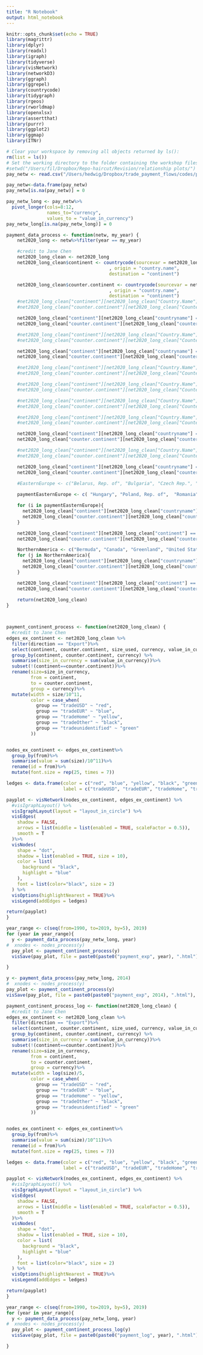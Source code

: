 ```yaml
---
title: "R Notebook"
output: html_notebook
---
```


```r
knitr::opts_chunk$set(echo = TRUE)
library(magrittr)
library(dplyr)
library(readxl)
library(igraph)
library(tidyverse)
library(visNetwork)
library(networkD3)
library(ggraph)
library(ggrepel)
library(countrycode)
library(tidygraph)
library(rgeos)
library(rworldmap)
library(openxlsx)
library(assertthat)
library(purrr)
library(ggplot2)
library(ggmap)
library(ITNr)
```

```r
# Clear your workspace by removing all objects returned by ls():
rm(list = ls()) 
# Set the working directory to the folder containing the workshop files:
#setwd("/Users/fil/Dropbox/Repo-haircut/Revision/relationship plots/") 
pay_netw <- read.csv("/Users/hedwig/Dropbox/trade_payment_flows/codes/payment_codes/all_payment_link.csv", header=T,stringsAsFactors = F, na.strings = c("", "NA", "e"))#due to change in path

pay_netw<-data.frame(pay_netw)
pay_netw[is.na(pay_netw)] = 0

pay_netw_long <- pay_netw%>%
  pivot_longer(cols=8:12, 
               names_to="currency", 
               values_to = "value_in_currency")
pay_netw_long[is.na(pay_netw_long)] = 0
```

```r
payment_data_process <- function(netw, my_year) {
    net2020_long <- netw%>%filter(year == my_year)

    #credit to Jane Chen
    net2020_long_clean <- net2020_long
    net2020_long_clean$continent <- countrycode(sourcevar = net2020_long_clean[["countryname"]]
                                      , origin = "country.name",
                                      destination = "continent")

    net2020_long_clean$counter.continent <- countrycode(sourcevar = net2020_long_clean[["counterpartcountryname"]]
                                      , origin = "country.name",
                                      destination = "continent")
    #net2020_long_clean["continent"][net2020_long_clean["Country.Name"] == "Aruba, Kingdom of the Netherlands"] <- "Americas"
    #net2020_long_clean["counter.continent"][net2020_long_clean["Counterpart.Country.Name"] == "Aruba, Kingdom of the Netherlands"] <- "Americas"

    net2020_long_clean["continent"][net2020_long_clean["countryname"] == "Belgium-Luxembourg"] <- "Europe"
    net2020_long_clean["counter.continent"][net2020_long_clean["counterpartcountryname"] == "Belgium-Luxembourg"] <- "Europe"

    #net2020_long_clean["continent"][net2020_long_clean["Country.Name"] == "Curaçao, Kingdom of the Netherlands"] <- "Europe"
    #net2020_long_clean["counter.continent"][net2020_long_clean["Counterpart.Country.Name"] == "Curaçao, Kingdom of the Netherlands"] <- "Europe"

    net2020_long_clean["continent"][net2020_long_clean["countryname"] == "Czechoslovakia"] <- "Europe"
    net2020_long_clean["counter.continent"][net2020_long_clean["counterpartcountryname"] == "Czechoslovakia"] <- "Europe"

    #net2020_long_clean["continent"][net2020_long_clean["Country.Name"] == "Eastern Germany"] <- "Europe"
    #net2020_long_clean["counter.continent"][net2020_long_clean["Counterpart.Country.Name"] == "Eastern Germany"] <- "Europe"

    #net2020_long_clean["continent"][net2020_long_clean["Country.Name"] == "Kosovo, Rep. of"] <- "Europe"
    #net2020_long_clean["counter.continent"][net2020_long_clean["Counterpart.Country.Name"] == "Kosovo, Rep. of"] <- "Europe"

    #net2020_long_clean["continent"][net2020_long_clean["Country.Name"] == "Sint Maarten, Kingdom of the Netherlands"] <- "Europe"
    #net2020_long_clean["counter.continent"][net2020_long_clean["Counterpart.Country.Name"] == "Sint Maarten, Kingdom of the Netherlands"] <- "Europe"

    #net2020_long_clean["continent"][net2020_long_clean["Country.Name"] == "Serbia and Montenegro"] <- "Europe"
    #net2020_long_clean["counter.continent"][net2020_long_clean["Counterpart.Country.Name"] == "Serbia and Montenegro"] <- "Europe"

    net2020_long_clean["continent"][net2020_long_clean["countryname"] == "Yugoslavia"] <- "Europe"
    net2020_long_clean["counter.continent"][net2020_long_clean["counterpartcountryname"] == "Yugoslavia"] <- "Europe"

    #net2020_long_clean["continent"][net2020_long_clean["Country.Name"] == "Yemen, People's Dem. Rep. of"] <- "Asia"
    #net2020_long_clean["counter.continent"][net2020_long_clean["Counterpart.Country.Name"] == "Yemen, People's Dem. Rep. of"] <- "Asia"

    net2020_long_clean["continent"][net2020_long_clean["countryname"] == "Yemen Arab Rep."] <- "Asia"
    net2020_long_clean["counter.continent"][net2020_long_clean["counterpartcountryname"] == "Yemen Arab Rep."] <- "Asia"

    #EasternEurope <- c("Belarus, Rep. of", "Bulgaria", "Czech Rep.", "Hungary", "Poland, Rep. of", "Moldova, Rep. of", "Romania", "Russian Federation", "Czechoslovakia", "Ukraine")
    
    paymentEasternEurope <- c( "Hungary", "Poland, Rep. of",  "Romania",  "Czechoslovakia")

    for (i in paymentEasternEurope){
      net2020_long_clean["continent"][net2020_long_clean["countryname"] == i] <- "Eastern Europe"
      net2020_long_clean["counter.continent"][net2020_long_clean["counterpartcountryname"] == i] <- "Eastern Europe"
    }

    net2020_long_clean["continent"][net2020_long_clean["continent"] == "Europe"] <- "Europe(excluding Eastern Europe)"
    net2020_long_clean["counter.continent"][net2020_long_clean["counter.continent"] == "Europe"] <- "Europe(excluding Eastern Europe)"

    NorthernAmerica <- c("Bermuda", "Canada", "Greenland", "United States")
    for (j in NorthernAmerica){
      net2020_long_clean["continent"][net2020_long_clean["countryname"] == j] <- "North America"
      net2020_long_clean["counter.continent"][net2020_long_clean["counterpartcountryname"] == j] <- "North America"
    }

    net2020_long_clean["continent"][net2020_long_clean["continent"] == "Americas"] <- "Americas(excluding North America)"
    net2020_long_clean["counter.continent"][net2020_long_clean["counter.continent"] == "Americas"] <- "Americas(excluding North America)"
      
    return(net2020_long_clean)
}



payment_continent_process <- function(net2020_long_clean) {
  #credit to Jane Chen
edges_ex_continent <- net2020_long_clean %>%
  filter(direction == "Export")%>%
  select(continent, counter.continent, size_used, currency, value_in_currency)%>%
  group_by(continent, counter.continent, currency) %>% 
  summarise(size_in_currency = sum(value_in_currency))%>%
  subset(!(continent==counter.continent))%>%
  rename(size=size_in_currency,
         from = continent,
         to = counter.continent,
         group = currency)%>%
  mutate(width = size/10^11,
         color = case_when(
           group == "tradeUSD" ~ "red",
           group == "tradeEUR" ~ "blue",
           group == "tradeHome" ~ "yellow",
           group == "tradeOther" ~ "black",
           group == "tradeunidentified" ~ "green"
         ))


nodes_ex_continent <- edges_ex_continent%>%
  group_by(from)%>%
  summarise(value = sum(size)/10^11)%>%
  rename(id = from)%>%
  mutate(font.size = rep(25, times = 7))

ledges <- data.frame(color = c("red", "blue", "yellow", "black", "green"),
                     label = c("tradeUSD", "tradeEUR", "tradeHome", "tradeOther", "tradeunidentified"))

payplot <- visNetwork(nodes_ex_continent, edges_ex_continent) %>% 
  #visIgraphLayout() %>%
  visIgraphLayout(layout = "layout_in_circle") %>%
  visEdges(
    shadow = FALSE,
    arrows = list(middle = list(enabled = TRUE, scaleFactor = 0.5)),
    smooth = T
  )%>%
  visNodes(
    shape = "dot",
    shadow = list(enabled = TRUE, size = 10),
    color = list(
      background = "black",
      highlight = "blue"
    ),
    font = list(color="black", size = 2)
  ) %>%
  visOptions(highlightNearest = TRUE)%>%
  visLegend(addEdges = ledges)

return(payplot)
}
```

```r
year_range <- c(seq(from=1990, to=2019, by=5), 2019)
for (year in year_range){
  y <- payment_data_process(pay_netw_long, year)
#  xnodes <- nodes_process(y)
  pay_plot <- payment_continent_process(y)
  visSave(pay_plot, file = paste0(paste0("payment_exp", year), ".html"), selfcontained = TRUE, background = "white")

}

```

```r
y <- payment_data_process(pay_netw_long, 2014)
#  xnodes <- nodes_process(y)
pay_plot <- payment_continent_process(y)
visSave(pay_plot, file = paste0(paste0("payment_exp", 2014), ".html"), selfcontained = TRUE, background = "white")

```

```r
payment_continent_process_log <- function(net2020_long_clean) {
  #credit to Jane Chen
edges_ex_continent <- net2020_long_clean %>%
  filter(direction == "Export")%>%
  select(continent, counter.continent, size_used, currency, value_in_currency)%>%
  group_by(continent, counter.continent, currency) %>% 
  summarise(size_in_currency = sum(value_in_currency))%>%
  subset(!(continent==counter.continent))%>%
  rename(size=size_in_currency,
         from = continent,
         to = counter.continent,
         group = currency)%>%
  mutate(width = log(size)/5,
         color = case_when(
           group == "tradeUSD" ~ "red",
           group == "tradeEUR" ~ "blue",
           group == "tradeHome" ~ "yellow",
           group == "tradeOther" ~ "black",
           group == "tradeunidentified" ~ "green"
         ))


nodes_ex_continent <- edges_ex_continent%>%
  group_by(from)%>%
  summarise(value = sum(size)/10^11)%>%
  rename(id = from)%>%
  mutate(font.size = rep(25, times = 7))

ledges <- data.frame(color = c("red", "blue", "yellow", "black", "green"),
                     label = c("tradeUSD", "tradeEUR", "tradeHome", "tradeOther", "tradeunidentified"))

payplot <- visNetwork(nodes_ex_continent, edges_ex_continent) %>% 
  #visIgraphLayout() %>%
  visIgraphLayout(layout = "layout_in_circle") %>%
  visEdges(
    shadow = FALSE,
    arrows = list(middle = list(enabled = TRUE, scaleFactor = 0.5)),
    smooth = T
  )%>%
  visNodes(
    shape = "dot",
    shadow = list(enabled = TRUE, size = 10),
    color = list(
      background = "black",
      highlight = "blue"
    ),
    font = list(color="black", size = 2)
  ) %>%
  visOptions(highlightNearest = TRUE)%>%
  visLegend(addEdges = ledges)

return(payplot)
}
```

```r
year_range <- c(seq(from=1990, to=2019, by=5), 2019)
for (year in year_range){
  y <- payment_data_process(pay_netw_long, year)
#  xnodes <- nodes_process(y)
  pay_plot <- payment_continent_process_log(y)
  visSave(pay_plot, file = paste0(paste0("payment_log", year), ".html"), selfcontained = TRUE, background = "white")

}
```

